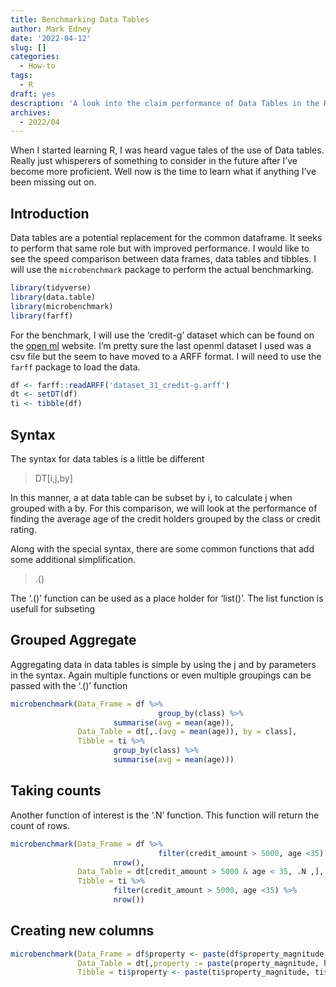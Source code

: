 ```yaml
---
title: Benchmarking Data Tables
author: Mark Edney
date: '2022-04-12'
slug: []
categories:
  - How-to
tags:
  - R
draft: yes
description: 'A look into the claim performance of Data Tables in the R language.'
archives:
  - 2022/04
---
```

When I started learning R, I was heard vague tales of the use of Data tables. Really just whisperers of something to consider in the future after I've become more proficient. Well now is the time to learn what if anything I've been missing out on.

## Introduction

Data tables are a potential replacement for the common dataframe. It  seeks to perform that same role but with improved performance. I would like to see the speed comparison between data frames, data tables and tibbles. I will use the `microbenchmark` package to perform the actual benchmarking.

```r
library(tidyverse)
library(data.table)
library(microbenchmark)
library(farff)
```

For the benchmark, I will use the 'credit-g' dataset which can be found on the [open ml](https://www.openml.org/search?type=data&status=active&id=31) website. I'm pretty sure the last openml dataset I used was a csv file but the seem to have moved to a ARFF format. I will need to use the `farff` package to load the data. 

```r
df <- farff::readARFF('dataset_31_credit-g.arff')
dt <- setDT(df)
ti <- tibble(df)
```

## Syntax

The syntax for data tables is a little be different

> DT[i,j,by]

In this manner, a at data table can be subset by i, to calculate j when grouped with a by. For this comparison, we will look at the performance of finding the average age of the credit holders grouped by the class or credit rating.

Along with the special syntax, there are some common functions that add some additional simplification.

> .()

The '.()' function can be used as a place holder for 'list()'. The list function is usefull for subseting


## Grouped Aggregate

Aggregating data in data tables is simple by using the j and by parameters in the syntax. Again multiple functions or even multiple groupings can be passed with the '.()' function 

```r
microbenchmark(Data_Frame = df %>% 
                                 group_by(class) %>%
                       summarise(avg = mean(age)),
               Data_Table = dt[,.(avg = mean(age)), by = class],
               Tibble = ti %>% 
                       group_by(class) %>%
                       summarise(avg = mean(age)))
```

## Taking counts

Another function of interest is the '.N' function. This function will return the count of rows.

```r
microbenchmark(Data_Frame = df %>% 
                                 filter(credit_amount > 5000, age <35) %>%
                       nrow(),
               Data_Table = dt[credit_amount > 5000 & age < 35, .N ,],
               Tibble = ti %>% 
                       filter(credit_amount > 5000, age <35) %>%
                       nrow())
```

## Creating new columns

```r
microbenchmark(Data_Frame = df$property <- paste(df$property_magnitude, df$housing),
               Data_Table = dt[,property := paste(property_magnitude, housing)],
               Tibble = ti$property <- paste(ti$property_magnitude, ti$housing))
```